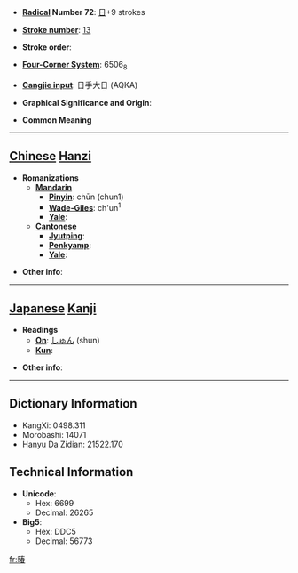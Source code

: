 * '''[[Wiktionary:Chinese radical index| Radical]] Number 72''': [[Wiktionary:Chinese radical index 日|日]]+9 strokes

* '''[[Wiktionary:Chinese total strokes index|Stroke number]]''': [[Wiktionary:Chinese total strokes index 13|13]]

* '''Stroke order''': 

* '''[[Wiktionary:Chinese four corner index|Four-Corner System]]''': 6506<sub>8</sub>

* '''[[Wiktionary:Chinese Cangjie index|Cangjie input]]''': 日手大日 (AQKA)

* '''Graphical Significance and Origin''': 

* '''Common Meaning'''

----

== [[Chinese]] [[Hanzi]] ==

* '''Romanizations'''
** '''[[Mandarin]]'''
*** '''[[Pinyin]]''': chūn (chun1)
*** '''[[Wade-Giles]]''': ch'un<sup>1</sup>
*** '''[[Yale]]''': 
** '''[[Cantonese]]'''
*** '''[[Jyutping]]''':
*** '''[[Penkyamp]]''': 
*** '''[[Yale]]''': 

* '''Other info''': 

----

== [[Japanese]] [[Kanji]] ==

* '''Readings'''
** '''[[On]]''': [[しゅん]] (shun)
** '''[[Kun]]''': 

* '''Other info''':  

----

== Dictionary Information ==

* KangXi: 0498.311
* Morobashi: 14071
* Hanyu Da Zidian: 21522.170

== Technical Information ==

* '''Unicode''':
** Hex: 6699
** Decimal: 26265
* '''Big5''':
** Hex: DDC5
** Decimal: 56773

[[fr:暙]]